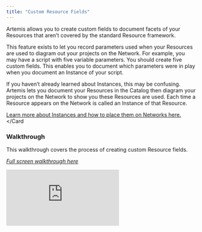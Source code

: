 ```yaml
---
title: "Custom Resource Fields"
---
```

Artemis allows you to create custom fields to document facets of your Resources that aren’t covered by the standard Resource framework. 

This feature exists to let you record parameters used when your Resources are used to diagram out your projects on the Network. For example, you may have a script with five variable parameters. You should create five custom fields. This enables you to document which parameters were in play when you document an Instance of your script. 

<Card title="What are Instances?">
If you haven’t already learned about Instances, this may be confusing. Artemis lets you document your Resources in the Catalog then diagram your projects on the Network to show you these Resources are used. Each time a Resource appears on the Network is called an Instance of that Resource.
  
[Learn more about Instances and how to place them on Networks here.](https://docs.artemisplatform.com/creatinginstances)
</Card

### Walkthrough 
  
This walkthrough covers the process of creating custom Resource fields.

*[Full screen walkthrough here](https://supademo.com/demo/U9KHk4yqB_vdl7n4S4aph)*
  
<iframe src="https://supademo.com/embed/U9KHk4yqB_vdl7n4S4aph" frameborder="0" webkitallowfullscreen="true" mozallowfullscreen="true" allowfullscreen style={{"width":"719px","height":"500px","border":"none"}}></iframe>
